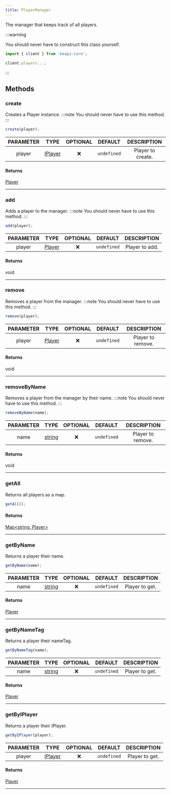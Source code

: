 ```yaml
---
title: PlayerManager
---
```


The manager that keeps track of all players.

:::warning

You should never have to construct this class yourself.

```js
import { client } from 'beapi-core';

client.players...;
```

:::

## Methods

### create
Creates a Player instance.
:::note
You should never have to use this method.
:::

```js
create(player);
```

| PARAMETER | TYPE | OPTIONAL | DEFAULT | DESCRIPTION |
| :-------: | :--: | :------: | :-----: | :---------: |
| player | [IPlayer](https://docs.microsoft.com/en-us/minecraft/creator/scriptapi/mojang-minecraft/player) |  ❌   | `undefined`  | Player to create. |

#### Returns
[Player](/docs/classes/player)
___

### add
Adds a player to the manager.
:::note
You should never have to use this method.
:::

```js
add(player);
```

| PARAMETER | TYPE | OPTIONAL | DEFAULT | DESCRIPTION |
| :-------: | :--: | :------: | :-----: | :---------: |
| player | [Player](/docs/classes/player) |  ❌   | `undefined`  | Player to add. |

#### Returns
void
___

### remove
Removes a player from the manager.
:::note
You should never have to use this method.
:::

```js
remove(player);
```

| PARAMETER | TYPE | OPTIONAL | DEFAULT | DESCRIPTION |
| :-------: | :--: | :------: | :-----: | :---------: |
| player | [Player](/docs/classes/player) |  ❌   | `undefined`  | Player to remove. |

#### Returns
void
___

### removeByName
Removes a player from the manager by their name.
:::note
You should never have to use this method.
:::

```js
removeByName(name);
```

| PARAMETER | TYPE | OPTIONAL | DEFAULT | DESCRIPTION |
| :-------: | :--: | :------: | :-----: | :---------: |
| name | [string](https://developer.mozilla.org/en-US/docs/Web/JavaScript/Reference/Global_Objects/Strings) |  ❌   | `undefined`  | Player to remove. |

#### Returns
void
___

### getAll
Returns all players as a map.

```js
getAll();
```

#### Returns
[Map<string, Player>](https://developer.mozilla.org/en-US/docs/Web/JavaScript/Reference/Global_Objects/Map)
___

### getByName
Returns a player their name.

```js
getByName(name);
```

| PARAMETER | TYPE | OPTIONAL | DEFAULT | DESCRIPTION |
| :-------: | :--: | :------: | :-----: | :---------: |
| name | [string](https://developer.mozilla.org/en-US/docs/Web/JavaScript/Reference/Global_Objects/Strings) |  ❌   | `undefined`  | Player to get. |

#### Returns
[Player](/docs/classes/player)
___

### getByNameTag
Returns a player their nameTag.

```js
getByNameTag(name);
```

| PARAMETER | TYPE | OPTIONAL | DEFAULT | DESCRIPTION |
| :-------: | :--: | :------: | :-----: | :---------: |
| name | [string](https://developer.mozilla.org/en-US/docs/Web/JavaScript/Reference/Global_Objects/Strings) |  ❌   | `undefined`  | Player to get. |

#### Returns
[Player](/docs/classes/player)
___

### getByIPlayer
Returns a player their IPlayer.

```js
getByIPlayer(player);
```

| PARAMETER | TYPE | OPTIONAL | DEFAULT | DESCRIPTION |
| :-------: | :--: | :------: | :-----: | :---------: |
| player | [IPlayer](https://docs.microsoft.com/en-us/minecraft/creator/scriptapi/mojang-minecraft/player) |  ❌   | `undefined`  | Player to get. |

#### Returns
[Player](/docs/classes/player)
___